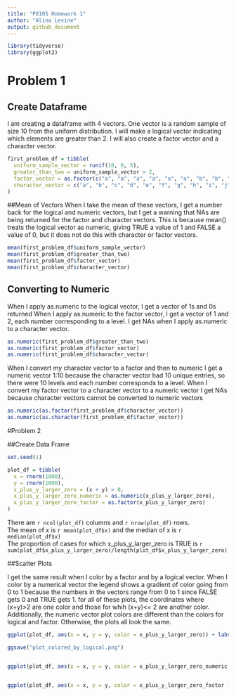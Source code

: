 ```yaml
---
title: "P8105 Homework 1"
author: "Alina Levine"
output: github_document
---
```


```r
library(tidyverse)
library(ggplot2)
```



# Problem 1

## Create Dataframe
I am creating a dataframe with 4 vectors. One vector is a random sample of size 10 from the uniform distribution. I will make a logical vector indicating which elements are greater than 2. I will also create a factor vector and a character vector.

```r
first_problem_df = tibble(
  uniform_sample_vector = runif(10, 0, 5),
  greater_than_two = uniform_sample_vector > 2,
  factor_vector = as.factor(c("a", "a", "a", "a", "a", "a", "b", "b", "b", "b")),
  character_vector = c("a", "b", "c", "d", "e", "f", "g", "h", "i", "j")
)

```
##Mean of Vectors
When I take the mean of these vectors, I get a number back for the 
logical and numeric vectors, but I get a warning that NAs are being returned for the factor and character vectors. This is because mean() treats the logical vector as numeric, giving TRUE a value of 1
and FALSE a value of 0, but it does not do this with character or factor vectors.

```r
mean(first_problem_df$uniform_sample_vector)
mean(first_problem_df$greater_than_two)
mean(first_problem_df$factor_vector)
mean(first_problem_df$character_vector)

```

## Converting to Numeric
When I apply as.numeric to the logical vector, I get a vector of 1s and 0s returned
When I apply as.numeric to the factor vector, I get a vector of 1 and 2, each number
corresponding to a level. I get NAs when I apply as.numeric to a character vector.

```r
as.numeric(first_problem_df$greater_than_two)
as.numeric(first_problem_df$factor_vector)
as.numeric(first_problem_df$character_vector)


```

When I convert my character vector to a factor and then to numeric I get a numeric vector 1:10
because the character vector had 10 unique entries, so there were 10 levels and each number corresponds to a level. When I convert my 
factor vector to a character vector to a numeric vector I get NAs because character vectors 
cannot be converted to numeric vectors

```r

as.numeric(as.factor(first_problem_df$character_vector))
as.numeric(as.character(first_problem_df$factor_vector))


```

#Problem 2


##Create Data Frame
```r

set.seed(1)

plot_df = tibble(
  x = rnorm(1000),
  y = rnorm(1000),
  x_plus_y_larger_zero = (x + y) > 0,
  x_plus_y_larger_zero_numeric = as.numeric(x_plus_y_larger_zero),
  x_plus_y_larger_zero_factor = as.factor(x_plus_y_larger_zero)
)

```



There are `r ncol(plot_df)` columns and `r nrow(plot_df)` rows.  
The mean of x is `r mean(plot_df$x)` and the median of x is `r median(plot_df$x)`  
The proportion of cases for which x_plus_y_larger_zero is TRUE is `r sum(plot_df$x_plus_y_larger_zero)/length(plot_df$x_plus_y_larger_zero)`




##Scatter Plots

I get the same result when I color by a factor and by a logical vector. When I color by a numerical vector the legend shows a gradient of color going from 0 to 1 because the numbers in the vectors range from 0 to 1 since FALSE gets 0 and TRUE gets 1. for all of these plots, the coordinates where (x+y)>2 are one color and those for whih (x+y)<= 2 are another color. Additionally, the numeric vector plot colors are different than the colors for logical and factor. Otherwise, the plots all look the same. 

```r
ggplot(plot_df, aes(x = x, y = y, color = x_plus_y_larger_zero)) + labs(title = "Colored by Logical Vector") + geom_point()

ggsave("plot_colored_by_logical.png")


ggplot(plot_df, aes(x = x, y = y, color = x_plus_y_larger_zero_numeric )) + labs(title = "Colored by Numeric Vector") + geom_point()


ggplot(plot_df, aes(x = x, y = y, color = x_plus_y_larger_zero_factor )) + labs(title = "Colored by Factor Vector") + geom_point()





```










